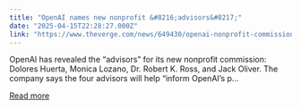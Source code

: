 ```yaml
---
title: "OpenAI names new nonprofit &#8216;advisors&#8217;"
date: "2025-04-15T22:28:27.000Z"
link: "https://www.theverge.com/news/649430/openai-nonprofit-commission-advisors"
---
```


OpenAI has revealed the “advisors” for its new nonprofit commission: Dolores Huerta, Monica Lozano, Dr. Robert K. Ross, and Jack Oliver. The company says the four advisors will help “inform OpenAI’s p...

[Read more](https://www.theverge.com/news/649430/openai-nonprofit-commission-advisors)

